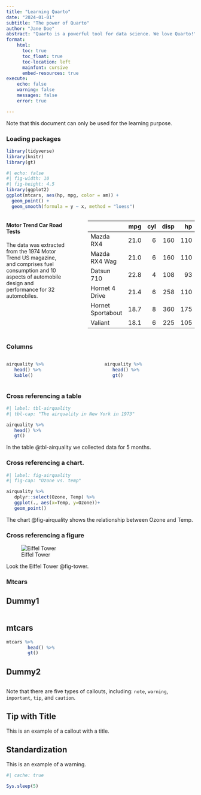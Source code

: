 ```yaml
---
title: "Learning Quarto"
date: "2024-01-01"
subtitle: "The power of Quarto"
author: "Jane Doe"
abstract: "Quarto is a powerful tool for data science. We love Quarto!"
format: 
    html:
      toc: true
      toc_float: true
      toc-location: left
      mainfont: cursive
      embed-resources: true
execute:
    echo: false
    warning: false
    messages: false
    error: true

---
```


::: {.callout-note}
Note that this document can only be used for the learning purpose.
:::

### Loading packages
```r
library(tidyverse)
library(knitr)
library(gt)

```


```r
#| echo: false
#| fig-width: 10
#| fig-height: 4.5
library(ggplot2)
ggplot(mtcars, aes(hp, mpg, color = am)) +
  geom_point() +
  geom_smooth(formula = y ~ x, method = "loess")
```


::: columns
::: {.column width="35%"}
#### Motor Trend Car Road Tests

The data was extracted from the 1974 Motor Trend US magazine, and comprises fuel consumption and 10 aspects of automobile design and performance for 32 automobiles.
:::

::: {.column width="3%"}
:::

::: {.column width="62%"}
::: {.cell}
::: {.cell-output-display}
|                  |  mpg| cyl| disp|  hp|    wt|
|:-----------------|----:|---:|----:|---:|-----:|
|Mazda RX4         | 21.0|   6|  160| 110| 2.620|
|Mazda RX4 Wag     | 21.0|   6|  160| 110| 2.875|
|Datsun 710        | 22.8|   4|  108|  93| 2.320|
|Hornet 4 Drive    | 21.4|   6|  258| 110| 3.215|
|Hornet Sportabout | 18.7|   8|  360| 175| 3.440|
|Valiant           | 18.1|   6|  225| 105| 3.460|
:::
:::
:::
:::


### Columns
::: columns
::: {.column width="50%"}
```r
airquality %>% 
   head() %>% 
   kable()
```
:::

::: {.column width="50%"}
```r
airquality %>% 
   head() %>% 
   gt()
```
:::
:::


### Cross referencing a table
```r
#| label: tbl-airquality
#| tbl-cap: "The airquality in New York in 1973"

airquality %>% 
   head() %>% 
   gt()
```
In the table @tbl-airquality we collected data for 5 months.


### Cross referencing a chart.
```r
#| label: fig-airquality
#| fig-cap: "Ozone vs. temp"

airquality %>% 
   dplyr::select(Ozone, Temp) %>% 
   ggplot(., aes(x=Temp, y=Ozone))+
   geom_point()
```
The chart @fig-airquality shows the relationship between Ozone and Temp.


### Cross referencing a figure
![Eiffel Tower](./random_image.jpg){#fig-tower}

Look the Eiffel Tower @fig-tower.


### Mtcars
::: {.panel-tabset}
## Dummy1
```r
```

## mtcars
```r
mtcars %>% 
        head() %>% 
        gt()
```

## Dummy2
```r
```
:::



::: {.callout-note}
Note that there are five types of callouts, including:
`note`, `warning`, `important`, `tip`, and `caution`.
:::

::: {.callout-tip}
## Tip with Title

This is an example of a callout with a title.
:::

::: {.callout-warning}
## Standardization

This is an example of a warning.
:::


```r
#| cache: true

Sys.sleep(5)
```

